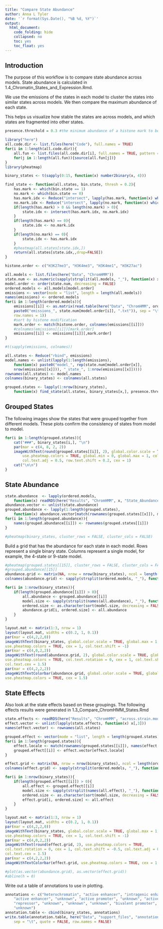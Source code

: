 ```yaml
---
title: "Compare State Abundance"
author: Anna L Tyler
date: '`r format(Sys.Date(), "%B %d, %Y")`'
output: 
  html_document:
    code_folding: hide
    collapsed: no
    toc: yes
    toc_float: yes
---
```


## Introduction
The purpose of this workflow is to compare state abundance across models.
State abundance is calculated in 1.4_Chromatin_States_and_Expression.Rmd.

We use the emissions of the states in each model to cluster the states
into similar states across models. We then compare the maximum abundance
of each state. 

This helps us visualize how stable the states are across models, and which
states are fragmented into other states.

```r
presence.threshold = 0.3 #the minimum abundance of a histone mark to be considered present in the state
```

```r
library("here")
all.code.dir <- list.files(here("Code"), full.names = TRUE)
for(i in 1:length(all.code.dir)){
	all.fun <- list.files(all.code.dir[i], full.names = TRUE, pattern = ".R")
	for(j in 1:length(all.fun)){source(all.fun[j])}
}
library(pheatmap)
```

```r
binary_states <- t(sapply(0:15, function(x) number2binary(x, 4)))
```

```r
find_state <- function(all.states, bin.state, thresh = 0.2){
    has.mark <- which(bin.state == 1)
    no.mark <- which(bin.state == 0)
    has.mark.idx <- Reduce("intersect", lapply(has.mark, function(x) which(all.states[,x] >= thresh)))
    no.mark.idx <- Reduce("intersect", lapply(no.mark, function(x) which(all.states[,x] < thresh)))
    if(length(has.mark) > 0 && length(no.mark) > 0){
        state.idx <- intersect(has.mark.idx, no.mark.idx)
    }
    if(length(has.mark) == 0){
        state.idx <- no.mark.idx
    }
    if(length(no.mark) == 0){
        state.idx <- has.mark.idx
    }
    #pheatmap(all.states[state.idx,])
    return(all.states[state.idx,,drop=FALSE])
}

```

```r
histone.order <- c("H3K27me3", "H3K4me3", "H3K4me1", "H3K27ac")

all.models <- list.files(here("Data", "ChromHMM"))
state.num <- as.numeric(sapply(strsplit(all.models, "_"), function(x) x[1]))
model.order <- order(state.num, decreasing = FALSE)
ordered.models <- all.models[model.order]
emissions <- vector(mode = "list", length = length(all.models))
names(emissions) <- ordered.models
for(i in 1:length(ordered.models)){
    emissions[[i]] <- as.matrix(read.table(here("Data", "ChromHMM", ordered.models[i], 
    paste0("emissions_", state.num[model.order[i]], ".txt")), sep = "\t", header = TRUE,
    row.names = 1))
    #sort by histone modification
    mark.order <- match(histone.order, colnames(emissions[[i]]))
    #colnames(emissions[[i]])[mark.order]
    emissions[[i]] <- emissions[[i]][,mark.order]
}

#t(sapply(emissions, colnames))

all.states <- Reduce("rbind", emissions)
model.names <- unlist(lapply(1:length(emissions), 
    function(x) paste0("model_", rep(state.num[model.order[x]], 
    nrow(emissions[[x]])), "_state_", 1:nrow(emissions[[x]]))))
rownames(all.states) <- model.names
colnames(binary_states) <- colnames(all.states)

grouped.states <- lapply(1:nrow(binary_states), 
    function(x) find_state(all.states, binary_states[x,], presence.threshold))
```

## Grouped States {.tabset .tabset-fade .tabset-pills}

The following images show the states that were grouped together from different
models. These plots confirm the consistency of states from model to model.

```r
for(i in 1:length(grouped.states)){
    cat("###", binary_states[i,], "\n")
    par(mar = c(4, 8, 2, 2))
    imageWithText(round(grouped.states[[i]], 2), global.color.scale = TRUE, 
        use.pheatmap.colors = TRUE, global.min = 0, global.max = 1, col.text.rotation = 0,
        col.text.adj = 0.5, row.text.shift = 0.2, cex = 1)
    cat("\n\n")
}
```

## State Abundance

```r
state.abundance  <- lapply(ordered.models, 
    function(x) readRDS(here("Results", "ChromHMM", x, "State_Abundance.RDS")))
abundance.vector <- unlist(state.abundance)
grouped.abundance <- lapply(1:length(grouped.states), 
    function(x) abundance.vector[match(rownames(grouped.states[[x]]), model.names)])
for(i in 1:length(grouped.abundance)){
    names(grouped.abundance[[i]]) <- rownames(grouped.states[[i]])
}

#pheatmap(binary_states, cluster_rows = FALSE, cluster_cols = FALSE)
```

Build a grid that has the abundance for each state in each model.
Rows represent a single binary state. Columns represent a single model,
for example, the 4-state or 9-state model.

```r
#pheatmap(grouped.states[[15]], cluster_rows = FALSE, cluster_cols = FALSE)
#grouped.abundance[[15]]
abundance.grid <- matrix(NA, nrow = nrow(binary_states), ncol = length(ordered.models))
colnames(abundance.grid) <- sapply(strsplit(ordered.models, "_"), function(x) as.numeric(x[1]))

for(i in 1:nrow(binary_states)){
    if(length(grouped.abundance[[i]]) > 0){
        all.abundance <- grouped.abundance[[i]]
        model.size <- sapply(strsplit(names(all.abundance), "_"), function(x) as.numeric(x[2]))
        ordered.size <- as.character(sort(model.size, decreasing = FALSE))
        abundance.grid[i, ordered.size] <- all.abundance
    }
}

layout.mat <- matrix(1:3, nrow = 1)
layout(layout.mat, widths = c(0.2, 1, 0.1))
par(mar = c(4,2,2,0))
imageWithText(binary_states, global.color.scale = TRUE, global.max = 1, global.min = 0, 
use.pheatmap.colors = TRUE, cex = 1, col.text.shift = -1)
par(mar = c(4,0,2,2))
imageWithText(round(abundance.grid, 2), global.color.scale = TRUE, global.max = 1, global.min = 0, 
use.pheatmap.colors = TRUE, col.text.rotation = 0, cex = 1, col.text.shift = -0.5, col.text.adj = 0.5,
col.text.cex = 1.5)
par(mar = c(4,2,2,2))
imageWithTextColorbar(abundance.grid, global.color.scale = TRUE, global.max = 1, global.min = 0, 
use.pheatmap.colors = TRUE, cex = 1.5)

```

## State Effects

Also look at the state effects based on these groupings.
The following effects results were generated in 1.3_Compare_ChromHMM_States.Rmd

```r
state.effects <- readRDS(here("Results", "ChromHMM", "across.strain.models.RDS"))
effect.vector <- unlist(lapply(state.effects, function(x) x[,3]))
names(effect.vector) <- rownames(all.states)

grouped.effect <- vector(mode = "list", length = length(grouped.states))
for(i in 1:length(grouped.states)){
    effect.locale <- match(rownames(grouped.states[[i]]), names(effect.vector))
    grouped.effect[[i]] <- effect.vector[effect.locale]
}

effect.grid <- matrix(NA, nrow = nrow(binary_states), ncol = length(ordered.models))
colnames(effect.grid) <- sapply(strsplit(ordered.models, "_"), function(x) as.numeric(x[1]))

for(i in 1:nrow(binary_states)){
    if(length(grouped.effect[[i]]) > 0){
        all.effect <- grouped.effect[[i]]
        model.size <- sapply(strsplit(names(all.effect), "_"), function(x) as.numeric(x[2]))
        ordered.size <- as.character(sort(model.size, decreasing = FALSE))
        effect.grid[i, ordered.size] <- all.effect
    }
}

layout.mat <- matrix(1:3, nrow = 1)
layout(layout.mat, widths = c(0.2, 1, 0.1))
par(mar = c(4,2,2,0))
imageWithText(binary_states, global.color.scale = TRUE, global.max = 1, global.min = 0, 
use.pheatmap.colors = TRUE, cex = 1, col.text.shift = -1)
par(mar = c(4,0,2,2))
imageWithText(round(effect.grid, 2), use.pheatmap.colors = TRUE, 
col.text.rotation = 0, cex = 1, col.text.shift = -0.5, col.text.adj = 0.5,
col.text.cex = 1.5)
par(mar = c(4,2,2,2))
imageWithTextColorbar(effect.grid, use.pheatmap.colors = TRUE, cex = 1.5, axis.line = -2)

#plot(as.vector(abundance.grid), as.vector(effect.grid))
#abline(h = 0)
```

Write out a table of annotations to use in plotting.
```r
annotations <- c("heterochromatin", "active enhancer", "intragenic enhancer", 
    "active enhancer", "unknown", "active promoter", "unknown", "active enhancer",
    "repressor", "unknown", "unknown", "unknown", "bivalent promoter", "unknown", "poised enhancer",
    "unknown")
annotation.table <- cbind(binary_states, annotations)
write.table(annotation.table, here("Data", "support_files", "annotation.table.txt"),
    sep = "\t", quote = FALSE, row.names = FALSE)
```